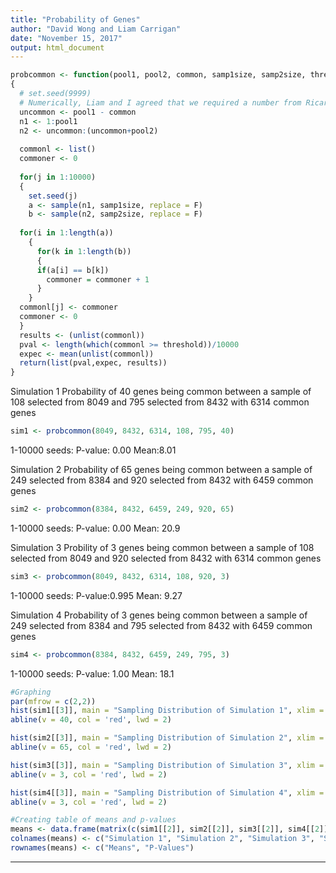 ```yaml
---
title: "Probability of Genes"
author: "David Wong and Liam Carrigan"
date: "November 15, 2017"
output: html_document
---
```




```r
probcommon <- function(pool1, pool2, common, samp1size, samp2size, threshold)
{
  # set.seed(9999)
  # Numerically, Liam and I agreed that we required a number from Ricardo Frausto that was the quantity of genes in both pools that were already common between them.
  uncommon <- pool1 - common
  n1 <- 1:pool1
  n2 <- uncommon:(uncommon+pool2)
  
  commonl <- list()
  commoner <- 0
  
  for(j in 1:10000)
  {
    set.seed(j)
    a <- sample(n1, samp1size, replace = F)
    b <- sample(n2, samp2size, replace = F)
  
  for(i in 1:length(a))
    {
      for(k in 1:length(b))
      {
      if(a[i] == b[k])
        commoner = commoner + 1
      }
    }
  commonl[j] <- commoner
  commoner <- 0
  }
  results <- (unlist(commonl))
  pval <- length(which(commonl >= threshold))/10000
  expec <- mean(unlist(commonl))
  return(list(pval,expec, results))
}
```

Simulation 1
Probability of 40 genes being common between a sample of 108 selected from 8049 and 795 selected from 8432
with 6314 common genes
```r
sim1 <- probcommon(8049, 8432, 6314, 108, 795, 40)
```
1-10000 seeds:
P-value: 0.00
Mean:8.01



Simulation 2
Probability of 65 genes being common between a sample of 249 selected from 8384 and 920 selected from 8432 with 6459 common genes
```r
sim2 <- probcommon(8384, 8432, 6459, 249, 920, 65)
```
1-10000 seeds:
P-value: 0.00
Mean: 20.9


Simulation 3
Probility of 3 genes being common between a sample of 108 selected from 8049 and 920 selected from 8432 with 6314 common genes
```r
sim3 <- probcommon(8049, 8432, 6314, 108, 920, 3)
```
1-10000 seeds:
P-value:0.995
Mean: 9.27


Simulation 4
Probability of 3 genes being common between a sample of 249 selected from 8384 and 795 selected from 8432 with 6459 common genes
```r
sim4 <- probcommon(8384, 8432, 6459, 249, 795, 3)
```
1-10000 seeds:
P-value: 1.00
Mean: 18.1


```r
#Graphing
par(mfrow = c(2,2))
hist(sim1[[3]], main = "Sampling Distribution of Simulation 1", xlim = c(0, 42), breaks = 20, xlab = 'Number of Common Genes Out of 6314')
abline(v = 40, col = 'red', lwd = 2)

hist(sim2[[3]], main = "Sampling Distribution of Simulation 2", xlim = c(0, 72), breaks = 20, xlab = 'Number of Common Genes Out of 6459')
abline(v = 65, col = 'red', lwd = 2)

hist(sim3[[3]], main = "Sampling Distribution of Simulation 3", xlim = c(0, (max(sim3[[3]]) + 2)), breaks = 20, xlab = 'Number of Common Genes Out of 6314')
abline(v = 3, col = 'red', lwd = 2)

hist(sim4[[3]], main = "Sampling Distribution of Simulation 4", xlim = c(0, (max(sim4[[3]]) + 2)), breaks = 20, xlab = 'Number of Common Genes Out of 6459')
abline(v = 3, col = 'red', lwd = 2)
```



```r
#Creating table of means and p-values
means <- data.frame(matrix(c(sim1[[2]], sim2[[2]], sim3[[2]], sim4[[2]], sim1[[1]], sim2[[1]], sim3[[1]], sim4[[1]]), nrow = 2, byrow = TRUE))
colnames(means) <- c("Simulation 1", "Simulation 2", "Simulation 3", "Simulation 4")
rownames(means) <- c("Means", "P-Values")


```

--------------------------------------------------------------------------



  